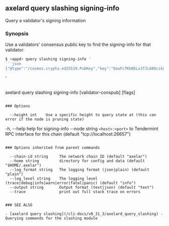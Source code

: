 ## axelard query slashing signing-info

Query a validator's signing information

### Synopsis

Use a validators' consensus public key to find the signing-info for that validator:

````bash
$ <appd> query slashing signing-info '
```json
{"@type":"/cosmos.crypto.ed25519.PubKey","key":"OauFcTKbN5Lx3fJL689cikXBqe+hcp6Y+x0rYUdR9Jk="}
````

'

```

```

axelard query slashing signing-info [validator-conspub] [flags]

```

### Options

```

      --height int    Use a specific height to query state at (this can error if the node is pruning state)

-h, --help help for signing-info
--node string `<host>:<port>` to Tendermint RPC interface for this chain (default "tcp://localhost:26657")

```

### Options inherited from parent commands

```

      --chain-id string     The network chain ID (default "axelar")
      --home string         directory for config and data (default "$HOME/.axelar")
      --log_format string   The logging format (json|plain) (default "plain")
      --log_level string    The logging level (trace|debug|info|warn|error|fatal|panic) (default "info")
      --output string       Output format (text|json) (default "text")
      --trace               print out full stack trace on errors

```

### SEE ALSO

- [axelard query slashing](/cli-docs/v0_31_3/axelard_query_slashing) - Querying commands for the slashing module
```
